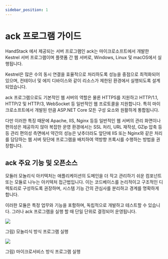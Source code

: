 ```yaml
---
sidebar_position: 1
---
```


# ack 프로그램 가이드

HandStack 에서 제공되는 서버 프로그램인 ack는 마이크로소프트에서 개발한 Kestrel 서버 프로그램이며 플랫폼 간 웹 서버로, Windows, Linux 및 macOS에서 실행됩니다. 

Kestrel은 많은 수의 동시 연결을 효율적으로 처리하도록 성능을 중점으로 최적화되어 있으며, 컨테이너 및 에지 디바이스와 같이 리소스가 제한된 환경에서 실행되도록 설계 되었습니다.

ack 프로그램으로도 기본적인 웹 서버의 역할은 물론 HTTPS를 지원하고 HTTP/1.1, HTTP/2 및 HTTP/3, WebSocket 등 일반적인 웹 프로토콜을 지원합니다. 특히 마이크로소프트에서 개발된 만큼 ASP.NET Core 모든 구성 요소와 원활하게 통합됩니다.

다만 이러한 특징 때문에 Apache, IIS, Nginx 등등 일반적인 웹 서버의 관리 화면이나 편의성은 제공하지 않아 복잡한 운영 환경에서는 SSL 처리, URL 재작성, GZip 압축 등등 관리 편의성 측면에서 약간의 성능은 낮추더라도 앞단에 IIS 또는 Nginx와 같은 처리를 담당하는 웹 서버 뒷단에 프로그램을 배치하여 역방향 프록시를 수행하는 방법을 권장합니다.

## ack 주요 기능 및 오픈소스

모듈러 모놀리식 아키텍처는 애플리케이션의 도메인을 더 작고 관리하기 쉬운 컴포넌트 또는 모듈로 나누는 아키텍처 접근법입니다. 이는 코드베이스를 논리적이고 구조적인 디렉토리로 구성하도록 권장하며, 시스템 기능 간의 관심사를 분리하고 경계를 명확하게 합니다.

이러한 모듈은 특정 업무와 기능을 포함하며, 독립적으로 개발하고 테스트할 수 있습니다. 그러나 ack 프로그램을 실행 할 때 단일 단위로 결정되어 운영됩니다.

![](img/monolith-execute-program.png)

그림) 모놀리식 방식 프로그램 실행

![](img/microservice-execute-program.png)

그림) 마이크로서비스 방식 프로그램 실행